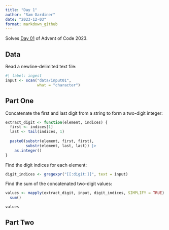 ```yaml
---
title: "Day 1"
author: "Sam Gardiner"
date: "2023-12-03"
format: markdown_github
---
```


Solves [Day 01](https://adventofcode.com/2023/day/1) of Advent of Code 2023.

## Data

Read a newline-delimited text file:

```r
#| label: ingest
input <- scan("data/input01",
              what = "character")
```

##  Part One

Concatenate the first and last digit from a string to form a two-digit integer:

```r
extract_digit <- function(element, indices) {
  first <- indices[1]
  last <- tail(indices, 1)
  
  paste0(substr(element, first, first),
         substr(element, last, last)) |>
    as.integer()
}
```

Find the digit indices for each element:

```r
digit_indices <- gregexpr("[[:digit:]]", text = input)
```

Find the sum of the concatenated two-digit values:

```r
values <- mapply(extract_digit, input, digit_indices, SIMPLIFY = TRUE) |>
  sum()

values
```

## Part Two 